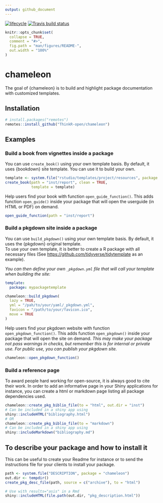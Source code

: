 ```yaml
---
output: github_document
---
```


<!-- badges: start -->
[![lifecycle](https://img.shields.io/badge/lifecycle-experimental-orange.svg)](https://www.tidyverse.org/lifecycle/#experimental)
[![Travis build status](https://travis-ci.org/ThinkR-open/chameleon.svg?branch=master)](https://travis-ci.org/ThinkR-open/chameleon)
<!-- badges: end -->

<!-- README.md is generated from README.Rmd. Please edit that file -->

```r
knitr::opts_chunk$set(
  collapse = TRUE,
  comment = "#>",
  fig.path = "man/figures/README-",
  out.width = "100%"
)
```
# chameleon

The goal of {chameleon} is to build and highlight package documentation with customized templates.

## Installation

```r
# install.packages("remotes")
remotes::install_github("ThinkR-open/chameleon")
```


## Examples
### Build a book from vignettes inside a package

You can use `create_book()` using your own template basis. By default, it uses {bookdown} site template. You can use it to build your own.

```r
template <- system.file("rstudio/templates/project/resources", package = "bookdown")
create_book(path = "inst/report", clean = TRUE,
            template = template)
```

Help users find your book with function `open_guide_function()`. This adds function `open_guide()` inside your package that will open the userguide (in HTML or PDF) on demand.

```r
open_guide_function(path = "inst/report")
```

### Build a pkgdown site inside a package

You can use `build_pkgdown()` using your own template basis. By default, it uses the {pkgdown} original template.  
To use your own template, it is better to create a R package with all necessary files (See <https://github.com/tidyverse/tidytemplate> as an example).  

*You can then define your own `_pkgdown.yml` file that will call your template when building the site:*
```yaml
template:
  package: mypackagetemplate

```

```r
chameleon::build_pkgdown(
  lazy = TRUE,
  yml = "/pah/to/your/yaml/_pkgdown.yml",
  favicon = "/path/to/your/favicon.ico",
  move = TRUE
)
```

Help users find your pkgdown website with function `open_pkgdown_function()`. This adds function `open_pkgdown()` inside your package that will open the site on demand. _This may make your package not pass warnings in checks, but remember this is for internal or private use. For public use, you can publish your pkgdown site._

```r
chameleon::open_pkgdown_function()
```

### Build a reference page

To award people hard working for open-source, it is always good to cite their work. In order to add an informative page in your Shiny applications for instance, you can create a html or markdown page listing all package dependencies used. 

```r
chameleon::create_pkg_biblio_file(to = "html", out.dir = "inst")
# Can be included in a shiny app using 
shiny::includeHTML("bibliography.html")
# OR
chameleon::create_pkg_biblio_file(to = "markdown")
# Can be included in a shiny app using 
shiny::includeMarkdown("bibliography.md")
```

## To describe your package and how to install it

This can be useful to create your Readme for instance or to send the instructions file for your clients to install your package.

```r
path <- system.file("DESCRIPTION", package = "chameleon")
out.dir <- tempdir()
create_pkg_desc_file(path, source = c("archive"), to = "html")
```

```r
# Use with results="asis" in a Rmd
shiny::includeHTML(file.path(out.dir, "pkg_description.html"))
```
